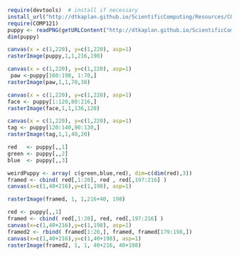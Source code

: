 ```r
require(devtools)  # install if necessary
install_url("http://dtkaplan.github.io/ScientificComputing/Resources/COMP121_0.1.tar.gz")
require(COMP121)
puppy <- readPNG(getURLContent("http://dtkaplan.github.io/ScientificComputing/Resources/Images/mindo.png"))
dim(puppy)

canvas(x = c(1,220), y=c(1,220), asp=1)
rasterImage(puppy,1,1,216,198)
```
```r
canvas(x = c(1,220), y=c(1,220), asp=1)
 paw <-puppy[160:198, 1:70,]
rasterImage(paw,1,1,70,38)
```
```r
canvas(x = c(1,220), y=c(1,220), asp=1)
face <- puppy[1:120,80:216,]
rasterImage(face,1,1,136,120)
```
```r
canvas(x = c(1,220), y=c(1,220), asp=1)
tag <- puppy[120:140,90:130,]
rasterImage(tag,1,1,40,20)
```



```r
red   <- puppy[,,1]
green <- puppy[,,2]
blue  <- puppy[,,3]

weirdPuppy <- array( c(green,blue,red), dim=c(dim(red),3))
framed <- cbind( red[,1:20], red , red[,197:216] )
canvas(x=c(1,40+216),y=c(1,198), asp=1)

rasterImage(framed, 1, 1,216+40, 198)
```
```r
red <- puppy[,,1]
framed <- cbind( red[,1:20], red, red[,197:216] )
canvas(x=c(1,40+216),y=c(1,198), asp=1)
framed2 <- rbind( framed[1:20,], framed, framed[179:198,])
canvas(x=c(1,40+216),y=c(1,40+198), asp=1)
rasterImage(framed2, 1, 1, 40+216, 40+198)
```
